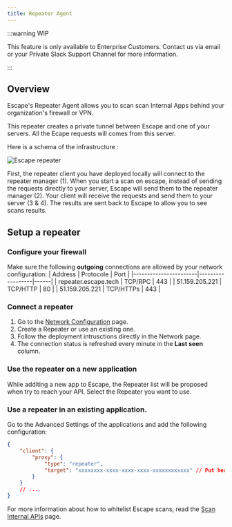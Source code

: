 ```yaml
---
title: Repeater Agent
---
```


:::warning WIP

This feature is only available to Enterprise Customers. Contact us via email or your Private Slack Support Channel for more information.

:::

## Overview

Escape's Repeater Agent allows you to scan scan Internal Apps behind your organization's firewall or VPN.

This repeater creates a private tunnel between Escape and one of your servers. All the Ecape requests will comes from this server.

Here is a schema of the infrastructure :

![Escape repeater](./img/repeater.drawio.svg)

First, the repeater client you have deployed locally will connect to the repeater manager (1).
When you start a scan on escape, instead of sending the requests directly to your server, Escape will send them to the repeater manager (2).
Your client will receive the requests and send them to your server (3 & 4).
The results are sent back to Escape to allow you to see scans results.


## Setup a repeater

### Configure your firewall

Make sure the following **outgoing** connections are allowed by your network configuration:
| Address               | Protocole        | Port |
|-----------------------|------------------|------|
| repeater.escape.tech  | TCP/RPC          | 443  |
| 51.159.205.221        | TCP/HTTP         | 80   |
| 51.159.205.221        | TCP/HTTPs        | 443  |


### Connect a repeater

1. Go to the [Network Configuration](https://app.staging.escape.tech/organization/network/) page.
2. Create a Repeater or use an existing one.
3. Follow the deployment intrusctions directly in the Network page.
4. The connection status is refreshed every minute in the **Last seen** column.


### Use the repeater on a new application

While additing a new app to Escape, the Repeater list will be proposed when try to reach your API.
Select the Repeater you want to use.


### Use a repeater in an existing application.

Go to the Advanced Settings of the applications and add the following configuration:

```json
{
    "client": {
        "proxy": {
            "type": "repeater",
            "target": "xxxxxxxx-xxxx-xxxx-xxxx-xxxxxxxxxxxx" // Put here your repeater id
        }
    }
    // ...
}
```

For more information about how to whitelist Escape scans, read the [Scan Internal APIs](/advanced-usage/internal-apis) page.
